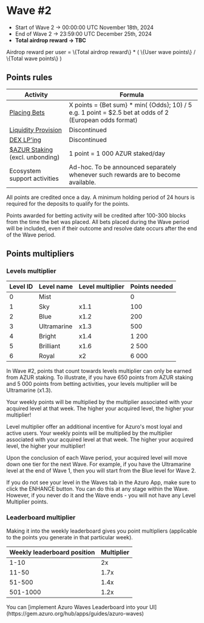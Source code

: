 
# Wave #2

- Start of Wave 2 → 00:00:00 UTC November 18th, 2024
- End of Wave 2 → 23:59:00 UTC December 25th, 2024
- **Total airdrop reward → TBC**

<Callout type="info">
Airdrop reward per user = 
\{Total airdrop reward\} * ( \{User wave points\}  / \{Total wave points\} )
</Callout>

## Points rules

| Activity | Formula |
| --- | --- |
| [Placing Bets](https://azuro.org/ecosystem) | Х points =  \{Bet sum\} * min( \{Odds\}; 10) / 5<br />e.g. 1 point = \$2.5 bet at odds of 2 (European odds format) |
| [Liquidity Provision](https://azuro.org/app/liquidity) | Discontinued |
| [DEX LP'ing](https://azuro.org/app/dex-farming) | Discontinued |
| [\$AZUR Staking](https://azuro.org/app/staking)<br />(excl. unbonding) | 1 point = 1 000 AZUR staked/day |
| Ecosystem support activities | Ad-hoc. To be announced separately whenever such rewards are to become available. |

All points are credited once a day. A minimum holding period of 24 hours is required for the deposits to qualify for the points.

Points awarded for betting activity will be credited after 100-300 blocks from the time the bet was placed. All bets placed during the Wave period will be included, even if their outcome and resolve date occurs after the end of the Wave period.

## Points multipliers

### Levels multiplier

| Level ID | Level name | Level multiplier | Points needed |
| --- | --- | --- | --- |
| 0 | Mist |  | 0 |
| 1 | Sky | x1.1 | 100 |
| 2 | Blue | x1.2 | 200 |
| 3 | Ultramarine | x1.3 | 500 |
| 4 | Bright | x1.4 | 1 200 |
| 5 | Brilliant | x1.6 | 2 500 |
| 6 | Royal | x2 | 6 000 |

In Wave #2, points that count towards levels multiplier can only be earned from AZUR staking. To illustrate, if you have 650 points from AZUR staking and 5 000 points from betting activities, your levels multiplier will be Ultramarine (x1.3).

Your weekly points will be multiplied by the multiplier associated with your acquired level at that week. The higher your acquired level, the higher your multiplier!

Level multiplier offer an additional incentive for Azuro's most loyal and active users. Your weekly points will be multiplied by the multiplier associated with your acquired level at that week. The higher your acquired level, the higher your multiplier!

Upon the conclusion of each Wave period, your acquired level will move down one tier for the next Wave. For example, if you have the Ultramarine level at the end of Wave 1, then you will start from the Blue level for Wave 2.

<Callout type="warning">
If you do not see your level in the Waves tab in the Azuro App, make sure to click the ENHANCE button. You can do this at any stage within the Wave.
However, if you never do it and the Wave ends - you will not have any Level Multiplier points.
</Callout>

### Leaderboard multiplier

Making it into the weekly leaderboard gives you point multipliers (applicable to the points you generate in that particular week).

| Weekly leaderboard position | Multiplier |
| --- | --- |
| 1-10 | 2x |
| 11-50 | 1.7x |
| 51-500 | 1.4x |
| 501-1000 | 1.2x |

<Callout type="feature">
You can [implement Azuro Waves Leaderboard into your UI](https://gem.azuro.org/hub/apps/guides/azuro-waves)
</Callout>